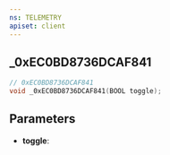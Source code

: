 ```yaml
---
ns: TELEMETRY
apiset: client
---
```

## _0xEC0BD8736DCAF841

```c
// 0xEC0BD8736DCAF841
void _0xEC0BD8736DCAF841(BOOL toggle);
```


## Parameters
* **toggle**: